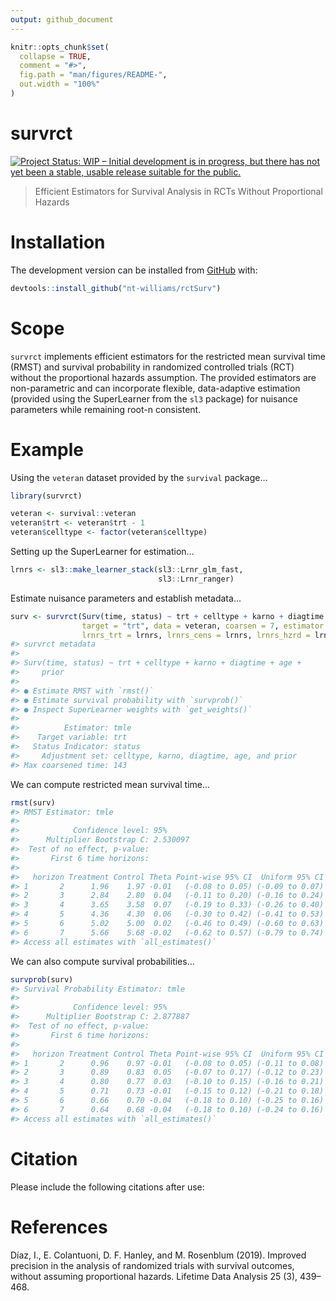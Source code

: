 ```yaml
---
output: github_document
---
```


<!-- README.md is generated from README.Rmd. Please edit that file -->

```r
knitr::opts_chunk$set(
  collapse = TRUE,
  comment = "#>",
  fig.path = "man/figures/README-",
  out.width = "100%"
)
```

# survrct

<!-- badges: start -->
[![Project Status: WIP – Initial development is in progress, but there has not yet been a stable, usable release suitable for the public.](https://www.repostatus.org/badges/latest/wip.svg)](https://www.repostatus.org/#wip)
<!-- badges: end -->

> Efficient Estimators for Survival Analysis in RCTs Without Proportional Hazards

# Installation

The development version can be installed from [GitHub](https://github.com) with:

```r
devtools::install_github("nt-williams/rctSurv")
```

# Scope

`survrct` implements efficient estimators for the restricted mean survival time (RMST) and survival probability in randomized controlled trials (RCT) without the proportional hazards assumption. The provided estimators are non-parametric and can incorporate flexible, data-adaptive estimation (provided using the SuperLearner from the `sl3` package) for nuisance parameters while remaining root-n consistent.

# Example

Using the `veteran` dataset provided by the `survival` package...

```r
library(survrct)

veteran <- survival::veteran
veteran$trt <- veteran$trt - 1
veteran$celltype <- factor(veteran$celltype)
```

Setting up the SuperLearner for estimation...

```r
lrnrs <- sl3::make_learner_stack(sl3::Lrnr_glm_fast, 
                                 sl3::Lrnr_ranger)
```

Estimate nuisance parameters and establish metadata...

```r
surv <- survrct(Surv(time, status) ~ trt + celltype + karno + diagtime + age + prior, 
                target = "trt", data = veteran, coarsen = 7, estimator = "tmle", 
                lrnrs_trt = lrnrs, lrnrs_cens = lrnrs, lrnrs_hzrd = lrnrs)
#> survrct metadata
#> 
#> Surv(time, status) ~ trt + celltype + karno + diagtime + age + 
#>     prior
#> 
#> ● Estimate RMST with `rmst()`
#> ● Estimate survival probability with `survprob()`
#> ● Inspect SuperLearner weights with `get_weights()`
#> 
#>          Estimator: tmle
#>    Target variable: trt
#>   Status Indicator: status
#>     Adjustment set: celltype, karno, diagtime, age, and prior
#> Max coarsened time: 143
```

We can compute restricted mean survival time...

```r
rmst(surv)
#> RMST Estimator: tmle
#> 
#>            Confidence level: 95%
#>      Multiplier Bootstrap C: 2.530097 
#>  Test of no effect, p-value:
#>       First 6 time horizons:
#> 
#>   horizon Treatment Control Theta Point-wise 95% CI  Uniform 95% CI
#> 1       2      1.96    1.97 -0.01   (-0.08 to 0.05) (-0.09 to 0.07)
#> 2       3      2.84    2.80  0.04   (-0.11 to 0.20) (-0.16 to 0.24)
#> 3       4      3.65    3.58  0.07   (-0.19 to 0.33) (-0.26 to 0.40)
#> 4       5      4.36    4.30  0.06   (-0.30 to 0.42) (-0.41 to 0.53)
#> 5       6      5.02    5.00  0.02   (-0.46 to 0.49) (-0.60 to 0.63)
#> 6       7      5.66    5.68 -0.02   (-0.62 to 0.57) (-0.79 to 0.74)
#> Access all estimates with `all_estimates()`
```

We can also compute survival probabilities...

```r
survprob(surv)
#> Survival Probability Estimator: tmle
#> 
#>            Confidence level: 95%
#>      Multiplier Bootstrap C: 2.877887 
#>  Test of no effect, p-value:
#>       First 6 time horizons:
#> 
#>   horizon Treatment Control Theta Point-wise 95% CI  Uniform 95% CI
#> 1       2      0.96    0.97 -0.01   (-0.08 to 0.05) (-0.11 to 0.08)
#> 2       3      0.89    0.83  0.05   (-0.07 to 0.17) (-0.12 to 0.23)
#> 3       4      0.80    0.77  0.03   (-0.10 to 0.15) (-0.16 to 0.21)
#> 4       5      0.71    0.73 -0.01   (-0.15 to 0.12) (-0.21 to 0.18)
#> 5       6      0.66    0.70 -0.04   (-0.18 to 0.10) (-0.25 to 0.16)
#> 6       7      0.64    0.68 -0.04   (-0.18 to 0.10) (-0.24 to 0.16)
#> Access all estimates with `all_estimates()`
```

# Citation

Please include the following citations after use:

# References

Díaz, I., E. Colantuoni, D. F. Hanley, and M. Rosenblum (2019). Improved precision in
the analysis of randomized trials with survival outcomes, without assuming proportional
hazards. Lifetime Data Analysis 25 (3), 439–468.
